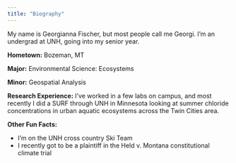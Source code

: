 ```yaml
---
title: "Biography"
---
```


My name is Georgianna Fischer, but most people call me Georgi. I'm an undergrad
at UNH, going into my senior year. 

**Hometown:** Bozeman, MT

**Major:** Environmental Science: Ecosystems

**Minor:** Geospatial Analysis

**Research Experience:** I've worked in a few labs on campus, and most recently
I did a SURF through UNH in Minnesota looking at summer chloride concentrations 
in urban aquatic ecosystems across the Twin Cities area.

**Other Fun Facts:** 

 - I'm on the UNH cross country Ski Team
 - I recently got to be a plaintiff in the Held v. Montana constitutional 
climate trial